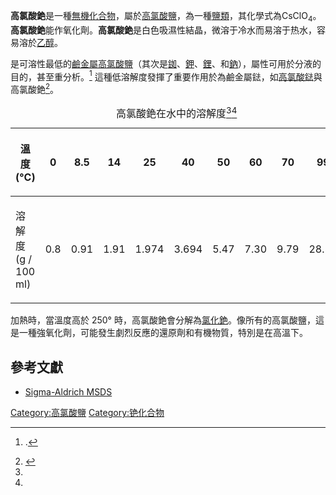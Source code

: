 {{noteTA
|T=zh:高氯酸銫;zh-hk:高氯酸銫;zh-hans:高氯酸铯; zh-tw:過氯酸銫;
|1=zh-hk:高氯酸;zh-hans:高氯酸; zh-tw:過氯酸;
|2=zh:鈁; zh-hans:钫; zh-hant:鍅;
|3=zh:钫; zh-hans:钫; zh-hant:鍅;
|4=zh:鍅; zh-hans:钫; zh-hant:鍅;
|5=zh-hans:砹;zh-hk:砈;zh-tw:砈;
}}
{{chembox
| verifiedrevid = 396306603
| Reference = <ref name="perry">{{citation | first1 = Dale L. | last1 = Perry | first2 = Sidney L. | last2 = Phillips | title = Handbook of Inorganic Compounds | publisher = CRC Press | year = 1995}}.</ref><ref name="chtas">{{citation | first1 = F. | last1 = Brezina | first2 = J. | last2 = Mollin | first3 = R. | last3 = Pastorek | first4 = Z. | last4 = Sindelar | title = Chemicke tabulky anorganickych sloucenin | publisher = SNTL | year = 1986}}.</ref>
| ImageFile = cesium perchlorate.png
| ImageSize = 150px
| ImageFile1 = Cesium perchlorate 25g.jpg 
| IUPACName = Caesium perchlorate
| OtherNames = 高氯酸銫
| Section1 = {{Chembox Identifiers
|   InChI = 1/ClHO4.Cs/c2-1(3,4)5;/h(H,2,3,4,5);/q;+1/p-1
|   SMILES = [Cs+].[O-]Cl(=O)(=O)=O
| InChIKey = WKDKOOITVYKILI-REWHXWOFAB
| StdInChI_Ref = {{stdinchicite|correct|chemspider}}
| StdInChI = 1S/ClHO4.Cs/c2-1(3,4)5;/h(H,2,3,4,5);/q;+1/p-1
| StdInChIKey_Ref = {{stdinchicite|correct|chemspider}}
| StdInChIKey = WKDKOOITVYKILI-UHFFFAOYSA-M
| CASNo_Ref = {{cascite|correct|??}}
| CASNo = 13454-84-7
|   EINECS = 236-643-0
|   ChemSpiderID_Ref = {{chemspidercite|correct|chemspider}}
| ChemSpiderID = 109912
|   PubChem = 3035378
  }}
| Section2 = {{Chembox Properties
|   Formula = CsClO<sub>4</sub>
|   MolarMass = 232.36 g/mol
|   Appearance = 無色結晶
|   Density = 3.327 g/cm<sup>3</sup>
|   MeltingPt = 250 °C 分解.
|   Solubility = 1.974 g/100 ml (25 °C)
  }}
| Section3 = {{Chembox Structure
|   CrystalStruct =  [[斜方晶系|斜方晶系]] (<219 °C)<br/>[[等軸晶系|立方晶系]] (>219 °C, ''a'' = 798 pm)
|   SpaceGroup = Pnma (<219 °C)<br/>F43m (>219 °C)
|   LattConst_a = 982 pm
|   LattConst_b = 600 pm
|   LattConst_c = 779 pm (正交, <219 °C)
|   Coordination = 
  }}
| Section7 = {{Chembox Hazards
|   ExternalMSDS = [http://www.espimetals.com/msds's/cesiumperchlorate.pdf External MSDS]
|   EUIndex = 沒列明
|   FlashPt = 不可燃
  }}
| Section8 = {{Chembox Related
|   OtherAnions = [[氯化銫|氯化銫]]<br/>[[氯酸銫|氯酸銫]]
|   OtherCations = {{鹼金屬相關化學品|高氯酸}}
  }}
}}
'''高氯酸銫'''是一種[[無機化合物|無機化合物]]，屬於[[高氯酸鹽|高氯酸鹽]]，為一種[[鹽類|鹽類]]，其化學式為CsClO<sub>4</sub>。'''高氯酸銫'''能作氧化劑。'''高氯酸銫'''是白色吸濕性結晶，微溶于冷水而易溶于热水，容易溶於[[乙醇|乙醇]]。

是可溶性最低的[[鹼金屬|鹼金屬]][[高氯酸鹽|高氯酸鹽]]（其次是[[銣|銣]]、[[鉀|鉀]]、[[鋰|鋰]]、和[[鈉|鈉]]），屬性可用於分液的目的，甚至重分析。<ref>{{Greenwood&Earnshaw1st|page=1017}}.</ref> 這種低溶解度發揮了重要作用於為鹼金屬鍅，如[[高氯酸鍅|高氯酸鍅]]與高氯酸銫<ref>{{citation | first = E. K. | last = Hyde | title = Radiochemical Methods for the Isolation of Element 87 (Francium) | year = 1952 | journal = J. Am. Chem. Soc. | volume = 74 | issue = 16 | pages = 4181–84 | doi = 10.1021/ja01136a066}}</ref>。

{| class="wikitable"
|+ 高氯酸銫在水中的溶解度<ref name="perry"/><ref name="chtas"/>
|-
! 溫度(°C)
| 0
| 8.5
| 14
| 25
| 40
| 50
| 60
| 70
| 99
|-
! 溶解度 (g / 100 ml)
| 0.8
| 0.91
| 1.91
| 1.974
| 3.694
| 5.47
| 7.30
| 9.79
| 28.57
|}

加熱時，當溫度高於 250° 時，高氯酸銫會分解為[[氯化銫|氯化銫]]。像所有的高氯酸鹽，這是一種強氧化劑，可能發生劇烈反應的還原劑和有機物質，特別是在高溫下。

==參考文獻==
* [https://web.archive.org/web/20070929130014/http://caligula.bcs.deakin.edu.au/bcs_admin/msds/msds_docs/Cesium%20perchlorate.pdf Sigma-Aldrich MSDS]
{{reflist}}

{{銫化合物}}
{{高氯酸盐}}

[[Category:高氯酸鹽|Category:高氯酸鹽]]
[[Category:铯化合物|Category:铯化合物]]